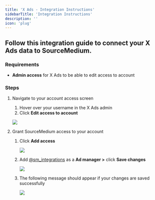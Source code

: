 ```yaml
---
title: 'X Ads - Integration Instructions'
sidebarTitle: 'Integration Instructions'
description: ''
icon: 'plug'
---
```


## Follow this integration guide to connect your X Ads data to SourceMedium.

### Requirements

- **Admin access** for X Ads to be able to edit access to account

### Steps

1. Navigate to your account access screen
    1. Hover over your username in the X Ads admin
    2. Click **Edit access to account**
    
    ![](/images/article-imgs/X-integration/Untitled.png)
    
2. Grant SourceMedium access to your account
    1. Click **Add access**
        
        ![](/images/article-imgs/x-integration/Untitled1.png)
        
    2. Add [@sm_integrations](http://x.com/sm_integrations) as a **Ad manager >** click **Save changes**
        
        ![](/images/article-imgs/x-integration/Untitled2.png)
        
    3. The following message should appear if your changes are saved successfully
        
        ![](/images/article-imgs/x-integration/Untitled3.png)